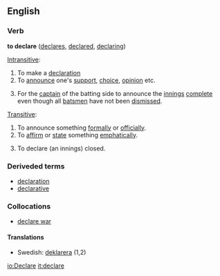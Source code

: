 ==English==
===Verb===
'''to declare'''  ([[declares]], [[declared]], [[declaring]]) 

[[Intransitive]]:
#To make a [[declaration]]
#To [[announce]] one's [[support]], [[choice]], [[opinion]] etc.
#{{cricket}} For the [[captain]] of the batting side to announce the [[innings]] [[complete]] even though all [[batsman|batsmen]] have not been [[dismiss]]ed.

[[Transitive]]:
#To announce something [[formal]]ly or [[official]]ly.
#To [[affirm]] or [[state]] something [[emphatic]]ally.
#{{cricket}} To declare (an innings) closed.

===Deriveded terms===
*[[declaration]]
*[[declarative]]

===Collocations===
*[[declare war]]

====Translations====
*Swedish: [[deklarera]] (1,2)

[[io:Declare]]
[[it:declare]]